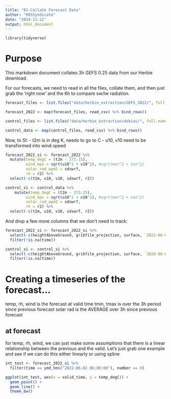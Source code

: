 ```yaml
---
title: "01-Collate Forecast Data"
author: "ROSSyndicate"
date: "2024-11-22"
output: html_document
---
```


```r
library(tidyverse)
```

# Purpose

This markdown document collates 3h GEFS 0.25 data from our Herbie download.

For our forecasts, we need to read in all the files, collate them, and then 
just grab the 'right now' and the 6h to compare sw/lw radiation.

```r
forecast_files <- list.files("data/herbie_extraction/GEFS_2022/", full.names = T)

forecast_2022 <- map(forecast_files, read_csv) %>% bind_rows()

control_files <- list.files("data/herbie_extraction/debias/", full.names = T)

control_data <- map(control_files, read_csv) %>% bind_rows()

```

Now, to SI:
- t2m is in deg K, needs to go to C
- u10,  v10 need to be transformed into wind speed

```r
forecast_2022_si <- forecast_2022 %>% 
  mutate(temp_degC = (t2m - 273.15),
         wind_mps = sqrt(u10^2 + v10^2), #sqrt(mer^2 + zon^2)
         solar_rad_wpm2 = sdswrf,
         rh = r2) %>%  
  select(-c(t2m, u10, v10, sdswrf, r2)) 

control_si <- control_data %>% 
    mutate(temp_degC = (t2m - 273.15),
         wind_mps = sqrt(u10^2 + v10^2), #sqrt(mer^2 + zon^2)
         solar_rad_wpm2 = sdswrf,
         rh = r2) %>%  
  select(-c(t2m, u10, v10, sdswrf, r2)) 

```

And drop a few more columns that we don't need to track:

```r
forecast_2022_si <- forecast_2022_si %>% 
  select(-c(heightAboveGround, gribfile_projection, surface, `2022-06-01`)) %>% 
  filter(!is.na(time))

control_si <- control_si %>% 
  select(-c(heightAboveGround, gribfile_projection, surface, `2020-06-01`)) %>% 
  filter(!is.na(time))

```

# Creating a timeseries of the forecast...

temp, rh, wind is the forecast at valid time
tmin, tmax is over the 3h period since previous forecast
solar rad is the AVERAGE over 3h since previous forecast

## at forecast

for temp, rh, wind, we can just make some assumptions that there is a linear 
relationship between the previous and the valid. Let's just grab one example and
see if we can do this either linearly or using spline 

```r
int_test <- forecast_2022_si %>% 
  filter(time == ymd_hms("2022-06-02 06:00:00"), number == 0)

ggplot(int_test, aes(x = valid_time, y = temp_degC)) + 
  geom_point() +
  geom_line() +
  theme_bw() 
```


